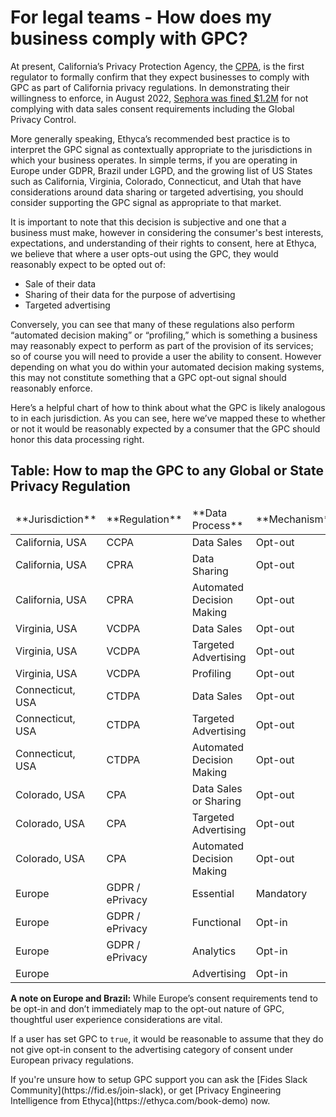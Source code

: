 
# For legal teams - How does my business comply with GPC?

At present, California’s Privacy Protection Agency, the [CPPA](https://cppa.ca.gov), is the first regulator to formally confirm that they expect businesses to comply with GPC as part of California privacy regulations. In demonstrating their willingness to enforce, in August 2022, [Sephora was fined $1.2M](https://iapp.org/news/a/the-sephora-case-do-not-sell-but-are-you-selling/) for not complying with data sales consent requirements including the Global Privacy Control.

More generally speaking, Ethyca’s recommended best practice is to interpret the GPC signal as contextually appropriate to the jurisdictions in which your business operates. In simple terms, if you are operating in Europe under GDPR, Brazil under LGPD, and the growing list of US States such as California, Virginia, Colorado, Connecticut, and Utah that have considerations around data sharing or targeted advertising, you should consider supporting the GPC signal as appropriate to that market. 

It is important to note that this decision is subjective and one that a business must make, however in considering the consumer's best interests, expectations, and understanding of their rights to consent, here at Ethyca, we believe that where a user opts-out using the GPC, they would reasonably expect to be opted out of:

* Sale of their data
* Sharing of their data for the purpose of advertising
* Targeted advertising

Conversely, you can see that many of these regulations also perform “automated decision making” or “profiling,” which is something a business may reasonably expect to perform as part of the provision of its services; so of course you will need to provide a user the ability to consent. However depending on what you do within your automated decision making systems, this may not constitute something that a GPC opt-out signal should reasonably enforce.

Here’s a helpful chart of how to think about what the GPC is likely analogous to in each jurisdiction. As you can see, here we’ve mapped these to whether or not it would be reasonably expected by a consumer that the GPC should honor this data processing right.


## Table: How to map the GPC to any Global or State Privacy Regulation


<table>
<thead>
  <tr>
   <td>**Jurisdiction**</td>
   <td>**Regulation**</td>
   <td>**Data Process**</td>
   <td>**Mechanism**</td>
   <td>**GPC Suitability**</td>
  </tr>
  </thead>
  <tbody>
  <tr>
   <td>California, USA</td>
   <td>CCPA</td>
   <td>Data Sales</td>
   <td>Opt-out</td>
   <td>**YES**</td>
  </tr>
  <tr>
   <td>California, USA</td>
   <td>CPRA</td>
   <td>Data Sharing</td>
   <td>Opt-out</td>
   <td>**YES**</td>
  </tr>
  <tr>
   <td>California, USA</td>
   <td>CPRA</td>
   <td>Automated Decision Making</td>
   <td>Opt-out</td>
   <td>**NO**</td>
  </tr>
  <tr>
   <td>Virginia, USA</td>
   <td>VCDPA</td>
   <td>Data Sales</td>
   <td>Opt-out</td>
   <td>**YES**</td>
  </tr>
  <tr>
   <td>Virginia, USA</td>
   <td>VCDPA</td>
   <td>Targeted Advertising</td>
   <td>Opt-out</td>
   <td>**YES**</td>
  </tr>
  <tr>
   <td>Virginia, USA</td>
   <td>VCDPA</td>
   <td>Profiling</td>
   <td>Opt-out</td>
   <td>**NO**</td>
  </tr>
  <tr>
   <td>Connecticut, USA</td>
   <td>CTDPA</td>
   <td>Data Sales</td>
   <td>Opt-out</td>
   <td>**YES**</td>
  </tr>
  <tr>
   <td>Connecticut, USA</td>
   <td>CTDPA</td>
   <td>Targeted Advertising</td>
   <td>Opt-out</td>
   <td>**YES**</td>
  </tr>
  <tr>
   <td>Connecticut, USA</td>
   <td>CTDPA</td>
   <td>Automated Decision Making</td>
   <td>Opt-out</td>
   <td>**NO**</td>
  </tr>
  <tr>
   <td>Colorado, USA</td>
   <td>CPA</td>
   <td>Data Sales or Sharing</td>
   <td>Opt-out</td>
   <td>**YES**</td>
  </tr>
  <tr>
   <td>Colorado, USA</td>
   <td>CPA</td>
   <td>Targeted Advertising</td>
   <td>Opt-out</td>
   <td>**YES**</td>
  </tr>
  <tr>
   <td>Colorado, USA</td>
   <td>CPA</td>
   <td>Automated Decision Making</td>
   <td>Opt-out</td>
   <td>**NO**</td>
  </tr>
  <tr>
   <td>Europe</td>
   <td>GDPR / ePrivacy</td>
   <td>Essential</td>
   <td>Mandatory</td>
   <td>**NO**</td>
  </tr>
  <tr>
   <td>Europe</td>
   <td>GDPR / ePrivacy</td>
   <td>Functional</td>
   <td>Opt-in</td>
   <td>**NO**</td>
  </tr>
  <tr>
   <td>Europe</td>
   <td>GDPR / ePrivacy</td>
   <td>Analytics</td>
   <td>Opt-in</td>
   <td>**NO**</td>
  </tr>
  <tr>
   <td>Europe</td>
   <td></td>
   <td>Advertising</td>
   <td>Opt-in</td>
   <td>**YES**</td>
  </tr>
  </tbody>
</table>


**A note on Europe and Brazil:** While Europe’s consent requirements tend to be opt-in and don’t immediately map to the opt-out nature of GPC, thoughtful user experience considerations are vital.

If a user has set GPC to `true`, it would be reasonable to assume that they do not give opt-in consent to the advertising category of consent under European privacy regulations.

<Callout emoji="" type="info">
If you're unsure how to setup GPC support you can ask the [Fides Slack Community](https://fid.es/join-slack), or get [Privacy Engineering Intelligence from Ethyca](https://ethyca.com/book-demo) now.
</Callout>